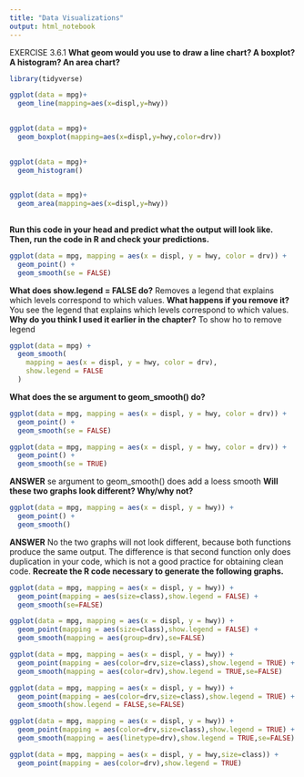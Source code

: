```yaml
---
title: "Data Visualizations"
output: html_notebook
---
```

EXERCISE 3.6.1
**What geom would you use to draw a line chart? A boxplot? A histogram? An area chart?**
```r
library(tidyverse)
```
```r
ggplot(data = mpg)+
  geom_line(mapping=aes(x=displ,y=hwy))
  
```
```r
ggplot(data = mpg)+
  geom_boxplot(mapping=aes(x=displ,y=hwy,color=drv))
  
```
```r
ggplot(data = mpg)+
  geom_histogram()
  
```
```r
ggplot(data = mpg)+
  geom_area(mapping=aes(x=displ,y=hwy))
  
```
**Run this code in your head and predict what the output will look like. Then, run the code in R and check your predictions.**
```r
ggplot(data = mpg, mapping = aes(x = displ, y = hwy, color = drv)) + 
  geom_point() + 
  geom_smooth(se = FALSE)
```
**What does show.legend = FALSE do?**
Removes a legend that explains which levels correspond to which values.
**What happens if you remove it?** 
You see the legend that explains which levels correspond to which values.
**Why do you think I used it earlier in the chapter?**
To show ho to remove legend
```r
ggplot(data = mpg) +
  geom_smooth(
    mapping = aes(x = displ, y = hwy, color = drv),
    show.legend = FALSE
  )
```
**What does the se argument to geom_smooth() do?**
```r
ggplot(data = mpg, mapping = aes(x = displ, y = hwy, color = drv)) + 
  geom_point() + 
  geom_smooth(se = FALSE)
```
```r
ggplot(data = mpg, mapping = aes(x = displ, y = hwy, color = drv)) + 
  geom_point() + 
  geom_smooth(se = TRUE)
```
**ANSWER**
se argument to geom_smooth()  does add a loess smooth
**Will these two graphs look different? Why/why not?**
```r
ggplot(data = mpg, mapping = aes(x = displ, y = hwy)) + 
  geom_point() + 
  geom_smooth()
```
**ANSWER**
No the two graphs will not look different, because both functions produce the same output. The difference is that second function only does duplication in your code, which is not a good practice for obtaining clean code.
**Recreate the R code necessary to generate the following graphs.**
```r
ggplot(data = mpg, mapping = aes(x = displ, y = hwy)) + 
  geom_point(mapping = aes(size=class),show.legend = FALSE) + 
  geom_smooth(se=FALSE)
```
```r
ggplot(data = mpg, mapping = aes(x = displ, y = hwy)) + 
  geom_point(mapping = aes(size=class),show.legend = FALSE) + 
  geom_smooth(mapping = aes(group=drv),se=FALSE)
```
```r
ggplot(data = mpg, mapping = aes(x = displ, y = hwy)) + 
  geom_point(mapping = aes(color=drv,size=class),show.legend = TRUE) + 
  geom_smooth(mapping = aes(color=drv),show.legend = TRUE,se=FALSE)
```
```r
ggplot(data = mpg, mapping = aes(x = displ, y = hwy)) + 
  geom_point(mapping = aes(color=drv,size=class),show.legend = TRUE) + 
  geom_smooth(show.legend = FALSE,se=FALSE)
```
```r
ggplot(data = mpg, mapping = aes(x = displ, y = hwy)) + 
  geom_point(mapping = aes(color=drv,size=class),show.legend = TRUE) + 
  geom_smooth(mapping = aes(linetype=drv),show.legend = TRUE,se=FALSE)
```
```r
ggplot(data = mpg, mapping = aes(x = displ, y = hwy,size=class)) + 
  geom_point(mapping = aes(color=drv),show.legend = TRUE) 
 
```